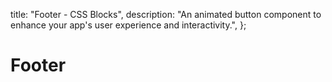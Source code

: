   title: "Footer - CSS Blocks",
  description:
    "An animated button component to enhance your app's user experience and interactivity.",
};


# Footer


<BlockDisplay name="Footer1" />
